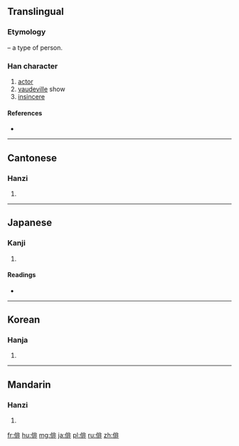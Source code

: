 ==Translingual==
===Etymology===
{{Han compound|人|alt1=亻|t1=person|非|ls=psc|c1=s|c2=p}} – a type of person.

===Han character===
{{Han char|rn=9|rad=人|as=08|sn=10|four=2121<sub>1</sub>|canj=人中一卜 (OLMY)|ids=⿰[[亻]][[非]]}}

# [[actor]]
# [[vaudeville]] show
# [[insincere]]

====References====
* {{Han ref|kx=0106.100|dkj=00726|dj=0226.050|hdz=10174.030|uh=4FF3|ud=20467|bh=ADD6|bd=44502}}

----

==Cantonese==

===Hanzi===
{{yue-hanzi|jyut=[[paai4]]|y=paai4}}

# {{defn|lang=yue|sort=人08}}

----

==Japanese==

===Kanji===
{{ja-kanji|grade=6|rs=人08}}

# {{defn|lang=ja|sort=人08}}

====Readings====
* {{ja-readings|on=[[はい]] (hai)|kun=[[わざおぎ]] (wazaogi)}}

----

==Korean==

===Hanja===
{{ko-hanja|hangeul=배|rv=bae|mr=pae}}

# {{defn|lang=ko|sort=人08}}

----

==Mandarin==

===Hanzi===
{{cmn-hanzi|pin=[[pái]] ([[pai2]])|wg=p'ai<sup>2</sup>}}

# {{defn|lang=cmn|sort=人08}}

[[fr:俳]]
[[hu:俳]]
[[mg:俳]]
[[ja:俳]]
[[pl:俳]]
[[ru:俳]]
[[zh:俳]]